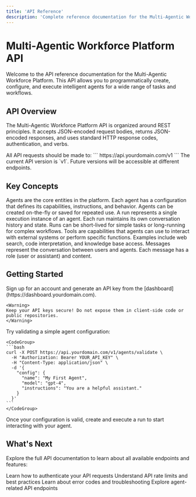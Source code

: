 ---
title: 'API Reference'
description: 'Complete reference documentation for the Multi-Agentic Workforce Platform API'
---

# Multi-Agentic Workforce Platform API

Welcome to the API reference documentation for the Multi-Agentic Workforce Platform. This API allows you to programmatically create, configure, and execute intelligent agents for a wide range of tasks and workflows.

## API Overview

The Multi-Agentic Workforce Platform API is organized around REST principles. It accepts JSON-encoded request bodies, returns JSON-encoded responses, and uses standard HTTP response codes, authentication, and verbs.

<CardGroup cols={2}>
  <Card title="Base URL" icon="server" color="#16A34A">
    All API requests should be made to:
    ```
    https://api.yourdomain.com/v1
    ```
  </Card>
  
  <Card title="API Versioning" icon="code-branch" color="#16A34A">
    The current API version is `v1`. Future versions will be accessible at different endpoints.
  </Card>
</CardGroup>

## Key Concepts

<AccordionGroup>
  <Accordion title="Agents">
    Agents are the core entities in the platform. Each agent has a configuration that defines its capabilities, instructions, and behavior. Agents can be created on-the-fly or saved for repeated use.
  </Accordion>
  
  <Accordion title="Runs">
    A run represents a single execution instance of an agent. Each run maintains its own conversation history and state. Runs can be short-lived for simple tasks or long-running for complex workflows.
  </Accordion>
  
  <Accordion title="Tools">
    Tools are capabilities that agents can use to interact with external systems or perform specific functions. Examples include web search, code interpretation, and knowledge base access.
  </Accordion>
  
  <Accordion title="Messages">
    Messages represent the conversation between users and agents. Each message has a role (user or assistant) and content.
  </Accordion>
</AccordionGroup>

## Getting Started

<Steps>
  <Step title="Get your API key">
    Sign up for an account and generate an API key from the [dashboard](https://dashboard.yourdomain.com).
    
    <Warning>
    Keep your API keys secure! Do not expose them in client-side code or public repositories.
    </Warning>
  </Step>
  
  <Step title="Make your first API call">
    Try validating a simple agent configuration:
    
    <CodeGroup>
    ```bash
    curl -X POST https://api.yourdomain.com/v1/agents/validate \
      -H "Authorization: Bearer YOUR_API_KEY" \
      -H "Content-Type: application/json" \
      -d '{
        "config": {
          "name": "My First Agent",
          "model": "gpt-4",
          "instructions": "You are a helpful assistant."
        }
      }'
    ```
    </CodeGroup>
  </Step>
  
  <Step title="Create and execute a run">
    Once your configuration is valid, create and execute a run to start interacting with your agent.
  </Step>
</Steps>

## What's Next

Explore the full API documentation to learn about all available endpoints and features:

<CardGroup cols={2}>
  <Card title="Authentication" icon="key" href="/api-reference/authentication">
    Learn how to authenticate your API requests
  </Card>
  
  <Card title="Rate Limits" icon="gauge-high" href="/api-reference/rate-limits">
    Understand API rate limits and best practices
  </Card>
  
  <Card title="Error Handling" icon="triangle-exclamation" href="/api-reference/error-handling">
    Learn about error codes and troubleshooting
  </Card>
  
  <Card title="Agent Endpoints" icon="robot" href="/api-reference/agents/create">
    Explore agent-related API endpoints
  </Card>
</CardGroup>
